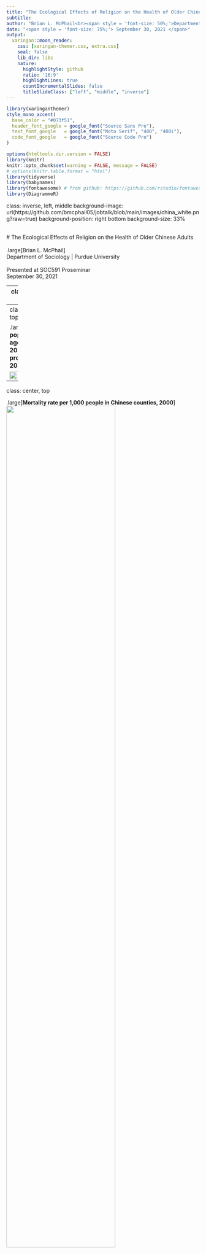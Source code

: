 ```yaml
---
title: "The Ecological Effects of Religion on the Health of Older Chinese Adults"
subtitle: 
author: "Brian L. McPhail<br><span style = 'font-size: 50%;'>Department of Sociology | Purdue University</span>"
date: "<span style = 'font-size: 75%;'> September 30, 2021 </span>"
output:
  xaringan::moon_reader:
    css: [xaringan-themer.css, extra.css]
    seal: false
    lib_dir: libs
    nature:
      highlightStyle: github
      ratio: '16:9'
      highlightLines: true
      countIncrementalSlides: false
      titleSlideClass: ["left", "middle", "inverse"]
---
```


```r
library(xaringanthemer)
style_mono_accent(
  base_color = "#073f51",
  header_font_google = google_font("Source Sans Pro"),
  text_font_google   = google_font("Noto Serif", "400", "400i"),
  code_font_google   = google_font("Source Code Pro")
)
```

```r
options(htmltools.dir.version = FALSE)
library(knitr)
knitr::opts_chunk$set(warning = FALSE, message = FALSE)
# options(knitr.table.format = "html")
library(tidyverse)
library(babynames)
library(fontawesome) # from github: https://github.com/rstudio/fontawesome
library(DiagrammeR)
```
class: inverse, left, middle
background-image: url(https://github.com/bmcphail05/jobtalk/blob/main/images/china_white.png?raw=true)
background-position: right bottom
background-size: 33%

<br>
# The Ecological Effects of Religion on the Health of Older Chinese Adults
<br>
<br>
.large[Brian L. McPhail]  
Department of Sociology | Purdue University  
<br>
Presented at SOC591 Proseminar  
September 30, 2021


---
class: center, top

.large[**Mortality rate and projections in China from 1949-2070**]

<img src= "https://github.com/bmcphail05/jobtalk/blob/main/images/mortrate_graph.jpg?raw=true" width = "75%"/>

---
class: center, top 

.large[**Chinese population by age group in 2017 and projections in 2050**]

<img src= "https://github.com/bmcphail05/jobtalk/blob/main/images/aging_graph.png?raw=true" width = "75%"/>

---
class: center, top 

.large[**Mortality rate per 1,000 people in Chinese counties, 2000**]
<br>
<img src= "https://github.com/bmcphail05/jobtalk/blob/main/images/mort.jpg?raw=true" width = "75%"/>

---
class: center, top

.large[**Predominate religion in Chinese prefectures, 2004**]
<br>

<img src= "https://github.com/bmcphail05/jobtalk/blob/main/images/dom_rel.png?raw=true" width = "65%"/>


---
class: left, top
background-image: url("https://github.com/bmcphail05/jobtalk/blob/main/images/china-grey.png?raw=true")
background-size: contain

##.center[Dissertation Project]

--
 
###.opacity[Study 1. How is the religious environment associated with county-level mortality rates in China?]

--

### Study 2. How is the religious environment associated with the individual physical health outcomes of older Chinese adults?

--

###.opacity[Study 3. What are potential mechanisms that explain how the religious environment impacts the physical health of  older Chinese adults?]

---
class: left, top
background-image: url("https://github.com/bmcphail05/jobtalk/blob/main/images/china-grey.png?raw=true")
background-size: contain

##.center[Research Questions]

### Study 2. How is the religious environment associated with the individual physical health outcomes of older Chinese adults?

- How is the overall presence of religion in Chinese prefectures associated with the physical health of older Chinese adults? 

- Or does the association vary by the presence of Buddhism, Catholicism, Daoism, Islam, and Protestantism?

- Does the association vary between adherents and non-adherents of each religion?

---
class: center, top

.large[**Socio-ecological Model of Place Effects on Health (Berkman et al. 2000)**]
<br>

<img src= "https://github.com/bmcphail05/jobtalk/blob/main/images/berkman2000.jpg?raw=true" width = "70%"/>

---
class: center, top

.large[**Socio-ecological Model of Place Effects on Health (Berkman et al. 2000)**]
<br>

<img src= "https://github.com/bmcphail05/jobtalk/blob/main/images/berkman2000_box1.jpg?raw=true" width = "70%"/>




---
class: middle 

.pull-left[
![](https://github.com/bmcphail05/jobtalk/blob/main/images/berkman2000.jpg?raw=true)
]

.pull-right[
![](https://www.researchgate.net/publication/237200852/figure/fig3/AS:406849846300680@1474011970545/Theoretical-model-of-causal-pathways-to-physical-health-for-Western-monotheistic.png)
]

.pull-left[.center[Socio-ecological Model of Place Effects on Health (Berkman et al. 2000)]]
.pull-right[.center[Religion/Spirituality & Physical Health Model (Koenig et al. 2012)]]

---
class: left, middle

.pull-left[
**.large[Religious Environment:]**

the demographic presence and sociocultural influence of religion(s) in a local social context

  - most commonly a geographic area (e.g., community, neighborhood, county, state)
  - individual vs. contextual effects]

.pull-right[.center[
<img class="circle"  src= "https://github.com/bmcphail05/jobtalk/blob/main/images/wanshousi.png?raw=true" width ="400px"/>]]

---
class: center, top

background-image: url(https://github.com/bmcphail05/jobtalk/blob/main/images/allsites.png?raw=true)
background-size: contain

**.large[Religious Sites in China (2004)]**

---
class: center, top 

background-image: url(https://github.com/bmcphail05/jobtalk/blob/main/images/guangdong.png?raw=true)
background-size: contain

---
class: center, top 

background-image: url(https://github.com/bmcphail05/jobtalk/blob/main/images/wanshousi1.png?raw=true)
background-size: contain

---
class: left, top
## Data

.pull-left[
**.large[Online Spiritual Atlas of China (OSAC 2019)]**

- 72,887 registered religious sites in 2,871 counties in 336 prefectures
- from China's 2004 Economic Census, cleaned & published by Purdue's Center on Religion and the Global East]

.pull-right[
| | # of sites |
|--|--:| 
| Buddhism |  16,676 |
| Catholicism | 2,419 |
| Daoism | 4,939 |
| Islam | 34,305 |
| Protestantism | 14,509 |
| Total | 72,887 | 
]


---
class: left, top
## Data

**.large[Chinese Health and Retirement Longitudinal Study (CHARLS)]**
- *N* = 21,057 Chinese residents aged 45+ in 12,450 households from 450 different neighborhoods (villages/urban communities)

**Analysis Sample:** *n* =  6,948
  - health outcomes from Wave 3 in 2015
  - \+ control variables from 2014 Life History & 2011 Wave 1 Community survey
  - Aged 60+, respondents and spouses 

---
class: left, top
## Measures

**.large[Dependent Variable]**
- Self-rated health: poor, fair, good, very good  
  - .tiny[Also examine number of chronic illnesses, functional limitations, and body pain]  
  
--

**.large[Focal Independent Variable]**
- Number of religious sites per 100k people in Chinese prefectures - proxy for the socio-demographic presence and sociocultural influence of religion
  - Total \# of religious sites
  - \# of religious sites for Buddhism, Catholicism, Daoism, Islam, & Protestantism  

--

**Control variables**: individual demographics & religious identity, household characteristics, community characteristics

---
class: center, middle 

<img src= "https://github.com/bmcphail05/AMAP_Brownbag/blob/main/images/nested_data.png?raw=true" width = "100%" />

---
class: center

**Self-rated Health in Prefectures where the Predominant Religion is...**
<img src= "https://github.com/bmcphail05/AMAP_Brownbag/blob/main/images/srh_bypref.jpg?raw=true" width = "80%"/>

---
class: center

**Number of Religious Sites in Chinese Prefectures **
<img src= "https://github.com/bmcphail05/AMAP_Brownbag/blob/main/images/sites_stripplot.jpg?raw=true" width = "80%"/>

---
class: left, top
## Models
**.large[Multi-level Multinomial Logistic Regression]**
- Four ordered categories of self-rated health (poor, fair, good, very good), but violation of parallel regression assumption (i.e., ordered relationship between IVs and DV). 
- Random intercept models with 4 levels of data (prefecture, community, household, individual)
  - Likelihood-ratio tests indicate that four-level models fit better than three-level and two-level models. 
  - Account for the nested/clustered structure of the data. 


---

class:center
**.large[Predicted Self-Rated Health Based on Prefecture-level Total Sites]**

.left-column[.left[.small-font[
<br>
<br>
Associations not statistically significant.  

No evidence that greater religious presence in Chinese prefectures affects self-rated health. 
]]]

.right-column[
<img src= "https://github.com/bmcphail05/jobtalk/blob/main/images/srh2_sites.jpg?raw=true" width = "80%" />
]

---

class:center
**.large[Predicted Self-Rated Health Based on Prefecture-level Religion]**  
<br>
<img src= "https://github.com/bmcphail05/jobtalk/blob/main/images/srh2_all.png?raw=true" width = "100%" />


---
class: center

**.large[Average Marginal Effects (+SD) of Religious Sites on Self-Rated Health]**

<br>

|           |Total Sites| |Buddhism            | Catholicism      | Daoism           | Islam         | Protestantism |
|:----------|:--------:||:------------:|:-----------------:|:-----------------:|:--------------:|:--------------:|
|           |   +SD     | |        +SD |              +SD |              +SD |       +SD     |       +SD     |
|Poor       | 0.008   | |0.010                |0.002             |-0.017<sup>+</sup>|0.012<sup>+</sup>|0.004        |
|Fair       | -0.005  | |0.028<sup>\*\*</sup> |0.004             |0.000             |-0.015<sup>\*</sup>|-0.028<sup>\*\*</sup>  |
|Good       |  -0.004 | |-0.013<sup>+</sup>   |-0.012<sup>\*</sup>|0.019<sup>\*</sup>|-0.002          |0.002   |
|Very Good  |   0.001 | |-0.025<sup>\*\*</sup>|0.006             |-0.002            |0.006            |0.022<sup>\*</sup>  |
|Overall | -  |  |Neg. | - | Pos. | Neg. | Pos. |
Note: <sup>+</sup> *p* < .10, <sup>\*</sup> *p* < .05, <sup>\*\*</sup> *p* < .01, <sup>\*\*\*</sup> *p* < .001; AMEs use observed values.

---
class: center

**.large[Average Marginal Effects (+SD) of Religious Sites on Self-Rated Health]**

.pull-left[

]

.pull-right[.left[
<br>
For each SD increase in Muslims sites per 10k, there is a .015 increase in probability of having **poor** health and a .011 decrease in probability of having **very good** health (both *p* < .10).  

For each SD increase in Daoist sites per 10k, there is a .019 increase in probability of having **very good** health and a .022 decrease in probability of having **poor** health (both *p* < .05). 
]]


---
No significant interactsion

---
class: left, middle
background-image: url("https://github.com/bmcphail05/AMAP_Brownbag/blob/main/images/china-grey.png?raw=true")
background-size: contain


### Conclusions

Increased presence of Daoism and Protestantism in Chinese prefectures is associated with better self-rated health among older Chinese adults. 
- 
- 

Increased presence of Buddhism and and Islam in Chinese prefectures is associated with worse self-rated health among older Chinese adults. 
-
- 
No evidence that religion as a whole or that Catholicism is associated with self-rated health among older Chinese adults. 

---
class: left, middle
background-image: url("https://github.com/bmcphail05/AMAP_Brownbag/blob/main/images/china-grey.png?raw=true")
background-size: contain


### Future Analyses
- Additional measures of health for older adults in CHARLS
  - Scales of functional limitations: Activities of Daily Living (ADLs) & Instrumental Activities of Daily Living (IADLs)
  - Count of Chronic Illnesses
  
- Different effects by individual religious affiliation?
  - Data limitations: only 8.5% report affiliation (5.8% are Buddhist)

- Mediation analyses to test explanatory mechanisms and social pathways that link these associations (i.e., social support, social participation, health behaviors).

- Spatial dependencies?

---
class: right, middle

<img class="circle" src="https://github.com/bmcphail05.png" width="150px"/>

### Find me at...

[`r fa(name = "paper-plane")` bmcphail@purdue.edu](mailto:bmcphail@purdue.edu)  
[`r fa(name = "link")` bmcphail.com](https://bmcphail.com)  
[`r fa(name = "twitter")` @bmcphail](http://twitter.com/bmcphail)  



